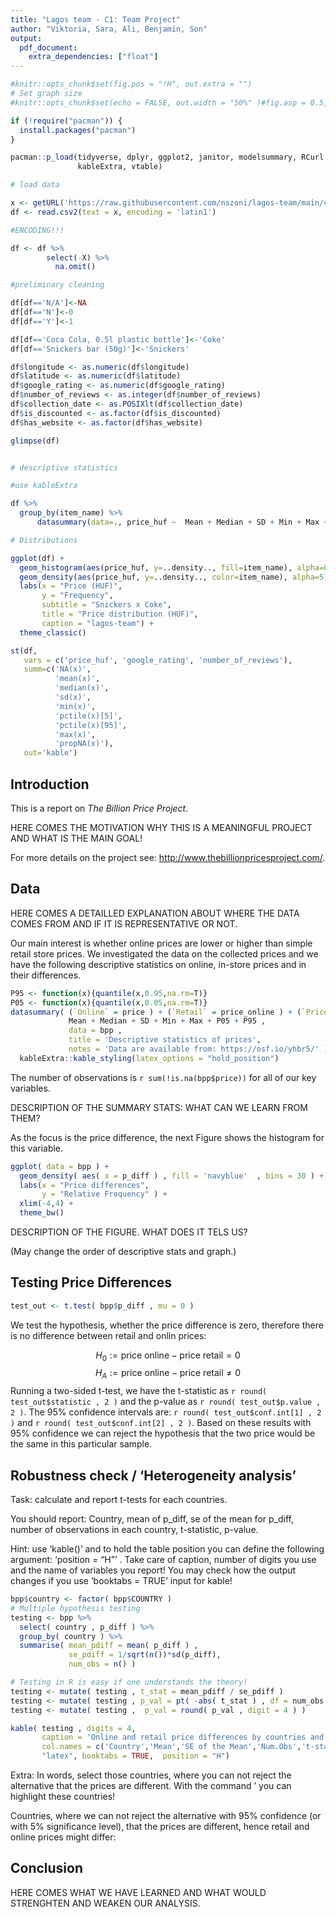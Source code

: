 ```yaml
---
title: "Lagos team - C1: Team Project"
author: "Viktoria, Sara, Ali, Benjamin, Son"
output: 
  pdf_document:
    extra_dependencies: ["float"]
---
```


```r
#knitr::opts_chunk$set(fig.pos = "!H", out.extra = "")
# Set graph size
#knitr::opts_chunk$set(echo = FALSE, out.width = "50%" )#fig.asp = 0.5, fig.width = 7, out.width = "90%" )

if (!require("pacman")) {
  install.packages("pacman")
}

pacman::p_load(tidyverse, dplyr, ggplot2, janitor, modelsummary, RCurl,
               kableExtra, vtable)

# load data

x <- getURL('https://raw.githubusercontent.com/nszoni/lagos-team/main/coding-1/data/Data_DA1_HW1_Lagos.csv')
df <- read.csv2(text = x, encoding = 'latin1')

#ENCODING!!!

df <- df %>% 
        select(-X) %>% 
          na.omit()

#preliminary cleaning

df[df=='N/A']<-NA
df[df=='N']<-0
df[df=='Y']<-1

df[df=='Coca Cola, 0.5l plastic bottle']<-'Coke'
df[df=='Snickers bar (50g)']<-'Snickers'

df$longitude <- as.numeric(df$longitude)
df$latitude <- as.numeric(df$latitude)
df$google_rating <- as.numeric(df$google_rating)
df$number_of_reviews <- as.integer(df$number_of_reviews)
df$collection_date <- as.POSIXlt(df$collection_date)
df$is_discounted <- as.factor(df$is_discounted)
df$has_website <- as.factor(df$has_website)

glimpse(df)


# descriptive statistics

#use kableExtra

df %>% 
  group_by(item_name) %>%
      datasummary(data=., price_huf ~  Mean + Median + SD + Min + Max + P25 + P75 + N,  output = 'kableExtra')

# Distributions

ggplot(df) + 
  geom_histogram(aes(price_huf, y=..density.., fill=item_name), alpha=0.6, position="identity", bins = 10) +
  geom_density(aes(price_huf, y=..density.., color=item_name), alpha=5) +
  labs(x = "Price (HUF)",
       y = "Frequency",
       subtitle = "Snickers x Coke",
       title = "Price distribution (HUF)",
       caption = "lagos-team") +
  theme_classic()

st(df,
   vars = c('price_huf', 'google_rating', 'number_of_reviews'),
   summ=c('NA(x)',
          'mean(x)',
          'median(x)',
          'sd(x)',
          'min(x)',
          'pctile(x)[5]',
          'pctile(x)[95]',
          'max(x)',
          'propNA(x)'),
   out='kable')

```

## Introduction

This is a report on *The Billion Price Project*. 

HERE COMES THE MOTIVATION WHY THIS IS A MEANINGFUL PROJECT AND WHAT IS THE MAIN GOAL!

For more details on the project see: <http://www.thebillionpricesproject.com/>.

## Data

HERE COMES A DETAILLED EXPLANATION ABOUT WHERE THE DATA COMES FROM AND IF IT IS REPRESENTATIVE OR NOT.

Our main interest is whether online prices are lower or higher than simple retail store prices. We investigated the data on the collected prices and we have the following descriptive statistics on online, in-store prices and in their differences.

```r
P95 <- function(x){quantile(x,0.95,na.rm=T)}
P05 <- function(x){quantile(x,0.05,na.rm=T)}
datasummary( (`Online` = price ) + (`Retail` = price_online ) + (`Price difference` = p_diff ) ~
             Mean + Median + SD + Min + Max + P05 + P95 , 
             data = bpp ,
             title = 'Descriptive statistics of prices',
             notes = 'Data are available from: https://osf.io/yhbr5/' ) %>% 
  kableExtra::kable_styling(latex_options = "hold_position")
```

The number of observations is `r sum(!is.na(bpp$price))` for all of our key variables.

DESCRIPTION OF THE SUMMARY STATS: WHAT CAN WE LEARN FROM THEM?

As the focus is the price difference, the next Figure shows the histogram for this variable.

```r
ggplot( data = bpp ) +
  geom_density( aes( x = p_diff ) , fill = 'navyblue'  , bins = 30 ) +
  labs(x = "Price differences",
       y = "Relative Frequency" ) +
  xlim(-4,4) +
  theme_bw()
```

DESCRIPTION OF THE FIGURE. WHAT DOES IT TELS US?

(May change the order of descriptive stats and graph.)

## Testing Price Differences


```r

test_out <- t.test( bpp$p_diff , mu = 0 )

```

We test the hypothesis, whether the price difference is zero, therefore there is no difference between retail and onlin prices:

$$H_0:=\text{price online} - \text{price retail} = 0$$
$$H_A:=\text{price online} - \text{price retail} \neq 0$$
Running a two-sided t-test, we have the t-statistic as `r round( test_out$statistic , 2 )` and the p-value as `r round( test_out$p.value , 2 )`. The 95% confidence intervals are: `r round( test_out$conf.int[1] , 2 )` and `r round( test_out$conf.int[2] , 2 )`. Based on these results with 95% confidence we can reject the hypothesis that the two price would be the same in this particular sample.


## Robustness check / 'Heterogeneity analysis'

Task: calculate and report t-tests for each countries. 

You should report: Country, mean of p_diff, se of the mean for p_diff, number of observations in each country, t-statistic, p-value.

Hint: use 'kable()' and to hold the table position you can define the following argument: 'position = "H"' . Take care of caption, number of digits you use and the name of variables you report! You may check how the output changes if you use 'booktabs = TRUE' input for kable!

```r

bpp$country <- factor( bpp$COUNTRY )
# Multiple hypothesis testing
testing <- bpp %>% 
  select( country , p_diff ) %>% 
  group_by( country ) %>% 
  summarise( mean_pdiff = mean( p_diff ) ,
             se_pdiff = 1/sqrt(n())*sd(p_diff),
             num_obs = n() )

# Testing in R is easy if one understands the theory!
testing <- mutate( testing , t_stat = mean_pdiff / se_pdiff )
testing <- mutate( testing , p_val = pt( -abs( t_stat ) , df = num_obs - 1 ) )
testing <- mutate( testing ,  p_val = round( p_val , digit = 4 ) )

kable( testing , digits = 4, 
       caption = 'Online and retail price differences by countries and t-tests',
       col.names = c('Country','Mean','SE of the Mean','Num.Obs','t-stat','p-val'),
       "latex", booktabs = TRUE,  position = "H")

```

Extra: In words, select those countries, where you can not reject the alternative that the prices are different. With the command '\textcolor{red}{this is red} you can highlight these countries!

Countries, where we can not reject the alternative with 95% confidence (or with 5% significance level), that the prices are different, hence retail and online prices might differ: \textcolor{red}{`r testing$country[ testing$p_val < 0.05]`}

## Conclusion

HERE COMES WHAT WE HAVE LEARNED AND WHAT WOULD STRENGHTEN AND WEAKEN OUR ANALYSIS.
